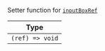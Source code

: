 Setter function for [`inputBoxRef`](../contexts/message-input-context##inputboxref)

| Type |
| - |
| `(ref) => void` |

